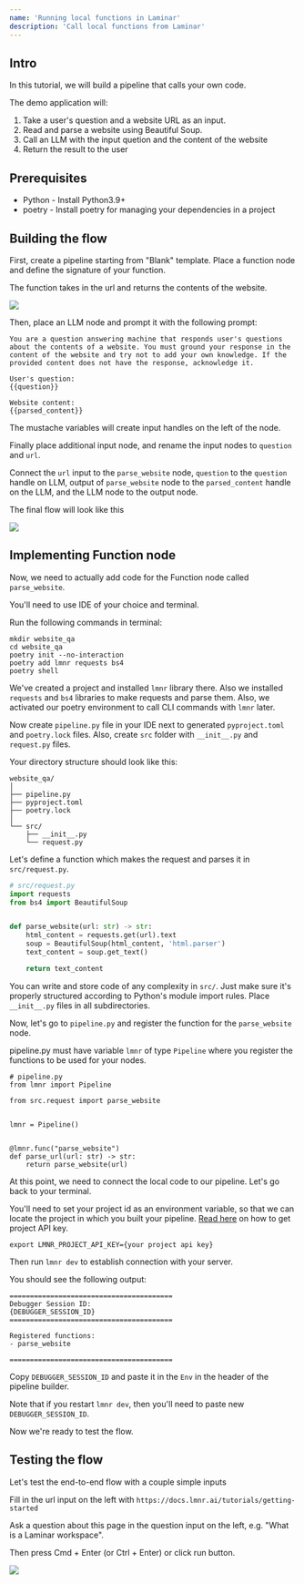 ```yaml
---
name: 'Running local functions in Laminar'
description: 'Call local functions from Laminar'
---
```


## Intro

In this tutorial, we will build a pipeline that calls your own code.

The demo application will:
1. Take a user's question and a website URL as an input.
1. Read and parse a website using Beautiful Soup.
1. Call an LLM with the input quetion and the content of the website
1. Return the result to the user

## Prerequisites

- Python - Install Python3.9+
- poetry - Install poetry for managing your dependencies in a project

## Building the flow

First, create a pipeline starting from "Blank" template.
Place a function node and define the signature of your function.

The function takes in the url and returns the contents of the website.

![](/images/tutorials/parse-website.png)

Then, place an LLM node and prompt it with the following prompt:

```
You are a question answering machine that responds user's questions about the contents of a website. You must ground your response in the content of the website and try not to add your own knowledge. If the provided content does not have the response, acknowledge it.

User's question:
{{question}}

Website content:
{{parsed_content}}
```

The mustache variables will create input handles on the left of the node.

Finally place additional input node, and rename the input nodes to `question` and `url`. 

Connect the `url` input to the `parse_website` node, `question` to the `question` handle on LLM,
output of `parse_website` node to the `parsed_content` handle on the LLM, and the LLM node to the output node.

The final flow will look like this

![](/images/tutorials/function-call-flow.png)

## Implementing Function node

Now, we need to actually add code for the Function node called `parse_website`.

You'll need to use IDE of your choice and terminal.

Run the following commands in terminal:
```
mkdir website_qa
cd website_qa
poetry init --no-interaction
poetry add lmnr requests bs4
poetry shell
```

We've created a project and installed `lmnr` library there. Also we installed `requests` and `bs4` libraries to make requests and parse them.
Also, we activated our poetry environment to call CLI commands with `lmnr` later.

Now create `pipeline.py` file in your IDE next to generated `pyproject.toml` and `poetry.lock` files.
Also, create `src` folder with `__init__.py` and `request.py` files.

Your directory structure should look like this:
```
website_qa/
│
├── pipeline.py
├── pyproject.toml
├── poetry.lock
│
└── src/
    ├── __init__.py
    └── request.py
```

Let's define a function which makes the request and parses it in `src/request.py`.

```python
# src/request.py
import requests
from bs4 import BeautifulSoup


def parse_website(url: str) -> str:
    html_content = requests.get(url).text
    soup = BeautifulSoup(html_content, 'html.parser')
    text_content = soup.get_text()

    return text_content
```

You can write and store code of any complexity in `src/`. Just make sure it's properly structured according to Python's module import rules.
Place `__init__.py` files in all subdirectories.

Now, let's go to `pipeline.py` and register the function for the `parse_website` node.

pipeline.py must have variable `lmnr` of type `Pipeline` where you register the functions to be used for your nodes.

```
# pipeline.py
from lmnr import Pipeline

from src.request import parse_website


lmnr = Pipeline()


@lmnr.func("parse_website")
def parse_url(url: str) -> str:
    return parse_website(url)
```

At this point, we need to connect the local code to our pipeline. Let's go back to your terminal.

You'll need to set your project id as an environment variable, so that we can locate the project in which you built your pipeline.
[Read here](https://docs.lmnr.ai/api-reference/introduction#authentication) on how to get project API key.

`export LMNR_PROJECT_API_KEY={your project api key}`

Then run `lmnr dev` to establish connection with your server.

You should see the following output:

```
========================================
Debugger Session ID:
{DEBUGGER_SESSION_ID}
========================================

Registered functions:
- parse_website

========================================
```

Copy `DEBUGGER_SESSION_ID` and paste it in the `Env` in the header of the pipeline builder.

Note that if you restart `lmnr dev`, then you'll need to paste new `DEBUGGER_SESSION_ID`.

Now we're ready to test the flow.

## Testing the flow

Let's test the end-to-end flow with a couple simple inputs

Fill in the url input on the left with `https://docs.lmnr.ai/tutorials/getting-started`

Ask a question about this page in the question input on the left, e.g. "What is a Laminar workspace".

Then press Cmd + Enter (or Ctrl + Enter) or click run button.

![](/images/tutorials/code-tutor-pipeline-run-output.png)

